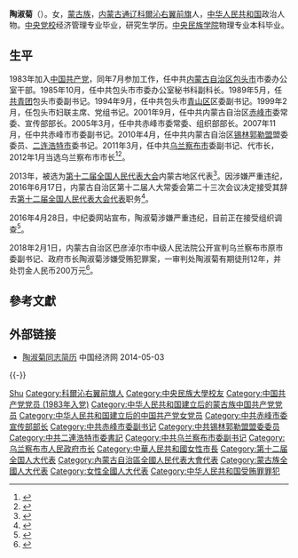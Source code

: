 '''陶淑菊'''（{{bd|1962年|3月||}}）。女，[[蒙古族|蒙古族]]，[[内蒙古|内蒙古]][[通辽|通辽]][[科爾沁右翼前旗|科爾沁右翼前旗]]人，[[中华人民共和国|中华人民共和国]]政治人物。[[中央党校|中央党校]]经济管理专业毕业，研究生学历。[[中央民族学院|中央民族学院]]物理专业本科毕业。

== 生平 ==
1983年加入[[中国共产党|中国共产党]]，同年7月参加工作，任中共[[内蒙古自治区|内蒙古自治区]][[包头市|包头市]]市委办公室干部。1985年10月，任中共包头市市委办公室秘书科副科长。1989年5月，任[[中國共產主義青年團|共青团]]包头市委副书记。1994年9月，任中共包头市[[青山区_(包头市)|青山区]]区委副书记。1999年2月，任包头市妇联主席、党组书记。2001年9月，任中共内蒙古自治区[[赤峰市|赤峰市]]委常委、宣传部部长。2005年3月，任中共赤峰市委常委、组织部部长。2007年11月，任中共赤峰市市委副书记。2010年4月，任中共内蒙古自治区[[锡林郭勒盟|锡林郭勒盟]]盟委委员、[[二连浩特市|二连浩特市]]委书记。2011年3月，任中共[[乌兰察布市|乌兰察布市]]委副书记、代市长，2012年1月当选乌兰察布市市长<ref>{{cite web|accessdate=2014-06-03|url=http://district.ce.cn/newarea/sddy/201301/10/t20130110_24018273.shtml|title=陶淑菊当选乌兰察布市市长|publisher=[[中国经济网|中国经济网]]}}</ref><ref>{{cite web|accessdate=2014-07-10|url=http://district.ce.cn/newarea/roll/201403/05/t20140305_2422119.shtml|title=乌兰察布市政府工作报告 (2014年1月6日 陶淑菊)|publisher=中国经济网}}</ref>。

2013年，被选为[[第十二届全国人民代表大会|第十二届全国人民代表大会]]内蒙古地区代表<ref>{{cite news|title=全国人大代表信息-陶淑菊|url= http://210.82.31.1:8084/delegate/viewDelegate.action?dbid=120343|accessdate=2013-03-28|newspaper=全国人大网|deadurl=yes|archiveurl=https://web.archive.org/web/20140606220849/http://www.npc.gov.cn/delegate/viewDelegate.action?dbid=120343|archivedate=2014-06-06}}</ref>。因涉嫌严重违纪，2016年6月17日，内蒙古自治区第十二届人大常委会第二十三次会议决定接受其辞去[[第十二届全国人民代表大会代表|第十二届全国人民代表大会代表]]职务<ref>{{cite news|title=第十二届全国人民代表大会常务委员会代表资格审查委员会关于个别代表的代表资格的报告（2016年7月2日第十二届全国人民代表大会常务委员会第二十一次会议通过）|url=http://www.npc.gov.cn/wxzl/gongbao/2016-07/11/content_1994467.htm|accessdate=2016-08-30|newspaper=中国人大网|archive-url=https://web.archive.org/web/20160918212633/http://www.npc.gov.cn/wxzl/gongbao/2016-07/11/content_1994467.htm|archive-date=2016年9月18日|dead-url=yes}}</ref>。

2016年4月28日，中纪委网站宣布，陶淑菊涉嫌严重违纪，目前正在接受组织调查<ref>{{cite web|url=http://www.ccdi.gov.cn/jlsc/lasc/201604/t20160428_78230.html|title=内蒙古乌兰察布市市委副书记、市长陶淑菊接受调查|publisher=中央纪委监察部网站|accessdate=2016-04-28}}</ref>。

2018年2月1日，内蒙古自治区巴彦淖尔市中级人民法院公开宣判乌兰察布市原市委副书记、政府市长陶淑菊涉嫌受贿犯罪案，一审判处陶淑菊有期徒刑12年，并处罚金人民币200万元<ref>{{cite web|url=http://fanfu.people.com.cn/n1/2018/0202/c64371-29801726.html|title=内蒙古乌兰察布市原市长陶淑菊一审获刑12年|publisher=中国共产党新闻网|accessdate=2018-02-02}}</ref>。

== 參考文獻 ==
{{reflist|3}}

== 外部链接 ==
* [http://district.ce.cn/newarea/sddy/201201/12/t20120112_22995799.shtml 陶淑菊同志简历] 中国经济网 2014-05-03

{{-}}
{{start box}}
{{s-gov|prc}}
{{s-before|[[]]}}
{{s-title|[[乌兰察布市人民政府|乌兰察布市人民政府]]市长|2011年3月—2016年4月}}
{{s-after|[[艾丽华|艾丽华]]}}
{{end box}}

{{中共十八大以来的反腐败工作}}

{{Authority control}}
{{DEFAULTSORT:Tao陶}}
[[Category:陶姓|Shu]]
[[Category:科爾沁右翼前旗人|Category:科爾沁右翼前旗人]]
[[Category:中央民族大學校友|Category:中央民族大學校友]]
[[Category:中国共产党党员_(1983年入党)|Category:中国共产党党员 (1983年入党)]]
[[Category:中华人民共和国建立后的蒙古族中国共产党党员|Category:中华人民共和国建立后的蒙古族中国共产党党员]]
[[Category:中华人民共和国建立后的中国共产党女党员|Category:中华人民共和国建立后的中国共产党女党员]]
[[Category:中共赤峰市委宣传部部长|Category:中共赤峰市委宣传部部长]]
[[Category:中共赤峰市委副书记|Category:中共赤峰市委副书记]]
[[Category:中共锡林郭勒盟盟委委员|Category:中共锡林郭勒盟盟委委员]]
[[Category:中共二連浩特市委書記|Category:中共二連浩特市委書記]]
[[Category:中共乌兰察布市委副书记|Category:中共乌兰察布市委副书记]]
[[Category:乌兰察布市人民政府市长|Category:乌兰察布市人民政府市长]]
[[Category:中華人民共和國女性市長|Category:中華人民共和國女性市長]]
[[Category:第十二届全国人大代表|Category:第十二届全国人大代表]]
[[Category:內蒙古自治區全國人民代表大會代表|Category:內蒙古自治區全國人民代表大會代表]]
[[Category:蒙古族全國人大代表|Category:蒙古族全國人大代表]]
[[Category:女性全國人大代表|Category:女性全國人大代表]]
[[Category:中华人民共和国受贿罪罪犯|Category:中华人民共和国受贿罪罪犯]]